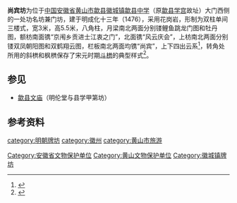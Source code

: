 {{文物保护单位
| 级别 = 省级
| 省区市 = 安徽省
| 图片 = [[File:Memorial_Archway_for_Jiang_Zhong_04_2014-11.JPG|220px]]<br><small>南面，2014年11月</small>
| 名称 = 尚宾坊
| 编号 = 7-32
| 分类 = 古建筑
| 时代 = [[明朝|明]]
| 所在 = [[黄山市|黄山市]][[歙县|歙县]]
| 登录 = 2012年12月
}}
'''尚宾坊'''为位于[[中国|中国]][[安徽省|安徽省]][[黄山市|黄山市]][[歙县|歙县]][[徽城镇|徽城镇]][[歙县中学|歙县中学]]（原[[歙县文庙|歙县学宫]]故址）大门西侧的一处功名坊兼门坊，建于明成化十三年（1476），采用花岗岩，形制为双柱单间三楼式，宽3米，高5.5米，八角柱，月梁南北两面分别镂鲤鱼跳龙门图和牡丹图，额枋南面镌“京闱乡贡进士江衷之门”，北面镌“风云庆会”，上枋南北两面分别镂双凤朝阳图和双鹤翔云图，栏板南北两面均镌“尚宾”，上下四出云系<ref>{{cite web|url=http://www.newshs.com/a/20120316/00151.htm|title=《尚宾坊》|accessdate=2014-11-29|work=|publisher=黄山新闻网|deadurl=yes|archiveurl=https://web.archive.org/web/20141204160553/http://www.newshs.com/a/20120316/00151.htm|archivedate=2014年12月4日|df=}}</ref>，转角处所用的斜栱和枫栱保存了宋元时期[[斗栱|斗栱]]的典型样式<ref>{{cite web|url=http://www.ahage.net/huangshan/6927.html|title=《歙县境内主要古牌坊》|accessdate=2014-11-29|work=|publisher=安徽文化网|deadurl=yes|archiveurl=https://web.archive.org/web/20141205011926/http://www.ahage.net/huangshan/6927.html|archivedate=2014年12月5日|df=}}</ref>。

==参见==
*[[歙县文庙|歙县文庙]]（明伦堂与县学甲第坊）

==参考资料==
{{reflist|2}}
{{DEFAULTSORT:S尚}}
{{commons|Category:Memorial Archway for Jiang Zhong}}
{{安徽小作品}}
{{黄山市境内的安徽省文物保护单位}}
[[Category:安徽省文物保护单位|Category:安徽省文物保护单位]]
[[Category:黄山文物保护单位|Category:黄山文物保护单位]]
[[Category:徽城镇牌坊|Category:徽城镇牌坊]]
[[category:明朝牌坊|category:明朝牌坊]]
[[category:徽州|category:徽州]]
[[category:黄山市旅游|category:黄山市旅游]]